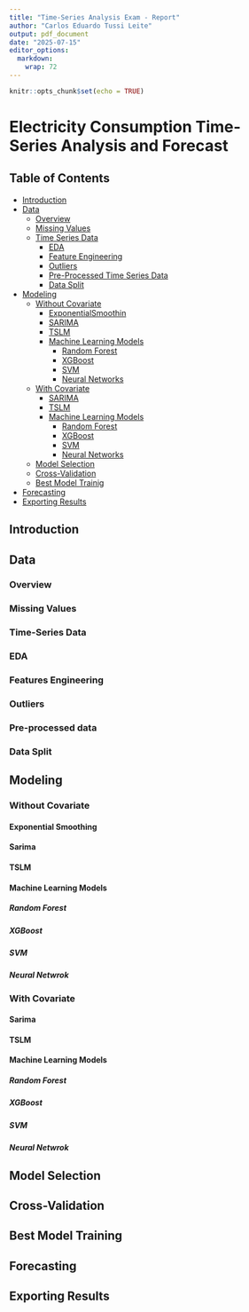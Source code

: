```yaml
---
title: "Time-Series Analysis Exam - Report"
author: "Carlos Eduardo Tussi Leite"
output: pdf_document
date: "2025-07-15"
editor_options: 
  markdown: 
    wrap: 72
---
```


```r
knitr::opts_chunk$set(echo = TRUE)
```

# Electricity Consumption Time-Series Analysis and Forecast

## Table of Contents

-   [Introduction](#about)
-   [Data](#data)
    -   [Overview](#overview)
    -   [Missing Values](#missing-values)
    -   [Time Series Data](#time-series-data)
        -   [EDA](#eda)
        -   [Feature Engineering](#feature-engineering)
        -   [Outliers](#outliers)
        -   [Pre-Processed Time Series Data](#pre-processed-data)
        -   [Data Split](#data-split)
-   [Modeling](#modeling)
    -   [Without Covariate](#without-covariate)
        -   [ExponentialSmoothin](#exponential-smoothing)
        -   [SARIMA](#sarima-without-covariate)
        -   [TSLM](#tslm-without-covariate)
        -   [Machine Learning Models](#mlmodels-without-covariate)
            -   [Random Forest](#rf-without-covariate)
            -   [XGBoost](#xgboost-without-covariate)
            -   [SVM](#svm-without-covariate)
            -   [Neural Networks](#nn-without-covariate)
    -   [With Covariate](#with-covariate)
        -   [SARIMA](#sarima-with-covariate)
        -   [TSLM](#tslm-with-covariate)
        -   [Machine Learning Models](#mlmodels-with-covariate)
            -   [Random Forest](#rf-with-covariate)
            -   [XGBoost](#xgboost-with-covariate)
            -   [SVM](#svm-with-covariate)
            -   [Neural Networks](#nn-with-covariate)
    -   [Model Selection](#modelselection)
    -   [Cross-Validation](#cross-validation)
    -   [Best Model Trainig](#best-model-training)
-   [Forecasting](#forecasting)
-   [Exporting Results](#exporting-results)

## Introduction

## Data {#data}

### Overview {#overview}

### Missing Values {#missing-values}

### Time-Series Data {#time-series-data}

### EDA {#eda}

### Features Engineering

### Outliers {#outliers}

### Pre-processed data {#pre-processed-data}

### Data Split {#data-split}

## Modeling {#modeling}

### Without Covariate {#without-covariate}

#### Exponential Smoothing {#ses-without-covariate}

#### Sarima {#sarima-without-covariate}

#### TSLM {#tslm-without-covariate}

#### Machine Learning Models {#mlmodels-without-covariate}

##### Random Forest {#rf-without-covariate}

##### XGBoost {#xgboost-without-covariate}

##### SVM {#svm-without-covariate}

##### Neural Netwrok {#nn-without-covariate}

### With Covariate {#with-covariate}

#### Sarima {#sarima-with-covariate}

#### TSLM {#tslm-with-covariate}

#### Machine Learning Models {#mlmodels-with-covariate}

##### Random Forest {#rf-with-covariate}

##### XGBoost {#xgboost-with-covariate}

##### SVM {#svm-with-covariate}

##### Neural Netwrok {#nn-with-covariate}

## Model Selection

## Cross-Validation {#cross-validation}

## Best Model Training {#best-model-training}

## Forecasting {#forecasting}

## Exporting Results {#exporting-results}
